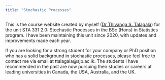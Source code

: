 ```yaml
---
title: "Stochastic Processes"
---
```


This is the course website created by myself ([Dr Thiyanga S. Talagala](https://thiyanga.netlify.app/)) for the unit STA 331 2.0: Stochastic Processes in the BSc (Hons) in Statistics program. I have been maintaining this unit since 2020, with updates and improvements made each year.

If you are looking for a strong student for your company or PhD position who has a solid background in stochastic processes, please feel free to contact me via email at ttalagala@sjp.ac.lk. The students I have recommended in the past are now pursuing their studies or careers at leading universities in Canada, the USA, Australia, and the UK.